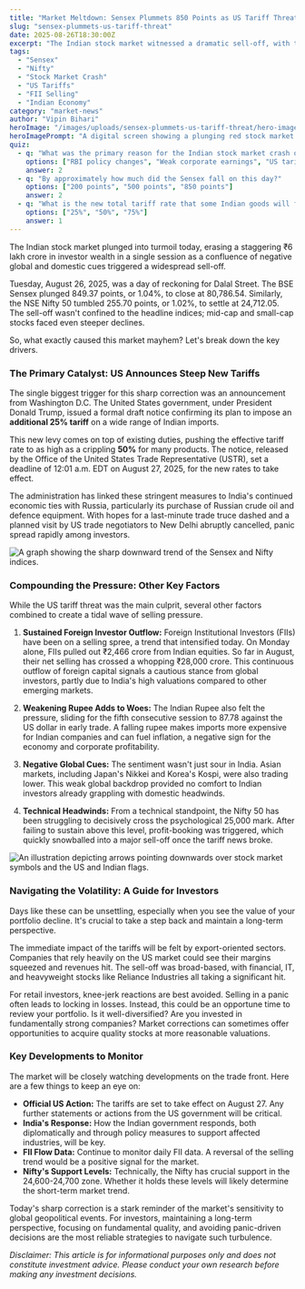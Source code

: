```yaml
---
title: "Market Meltdown: Sensex Plummets 850 Points as US Tariff Threat Looms"
slug: "sensex-plummets-us-tariff-threat"
date: 2025-08-26T18:30:00Z
excerpt: "The Indian stock market witnessed a dramatic sell-off, with the Sensex and Nifty 50 shedding over 1% each. We break down the key reason: the US tariff threat and what it means for your investments."
tags:
  - "Sensex"
  - "Nifty"
  - "Stock Market Crash"
  - "US Tariffs"
  - "FII Selling"
  - "Indian Economy"
category: "market-news"
author: "Vipin Bihari"
heroImage: "/images/uploads/sensex-plummets-us-tariff-threat/hero-image.jpg"
heroImagePrompt: "A digital screen showing a plunging red stock market graph with the BSE Sensex building in the background, symbolizing a market crash."
quiz:
  - q: "What was the primary reason for the Indian stock market crash on August 26, 2025?"
    options: ["RBI policy changes", "Weak corporate earnings", "US tariff announcement"]
    answer: 2
  - q: "By approximately how much did the Sensex fall on this day?"
    options: ["200 points", "500 points", "850 points"]
    answer: 2
  - q: "What is the new total tariff rate that some Indian goods will face from the US?"
    options: ["25%", "50%", "75%"]
    answer: 1
---
```


The Indian stock market plunged into turmoil today, erasing a staggering ₹6 lakh crore in investor wealth in a single session as a confluence of negative global and domestic cues triggered a widespread sell-off.

Tuesday, August 26, 2025, was a day of reckoning for Dalal Street. The BSE Sensex plunged 849.37 points, or 1.04%, to close at 80,786.54. Similarly, the NSE Nifty 50 tumbled 255.70 points, or 1.02%, to settle at 24,712.05. The sell-off wasn't confined to the headline indices; mid-cap and small-cap stocks faced even steeper declines.

So, what exactly caused this market mayhem? Let's break down the key drivers.

### The Primary Catalyst: US Announces Steep New Tariffs

The single biggest trigger for this sharp correction was an announcement from Washington D.C. The United States government, under President Donald Trump, issued a formal draft notice confirming its plan to impose an **additional 25% tariff** on a wide range of Indian imports.

This new levy comes on top of existing duties, pushing the effective tariff rate to as high as a crippling **50%** for many products. The notice, released by the Office of the United States Trade Representative (USTR), set a deadline of 12:01 a.m. EDT on August 27, 2025, for the new rates to take effect.

The administration has linked these stringent measures to India's continued economic ties with Russia, particularly its purchase of Russian crude oil and defence equipment. With hopes for a last-minute trade truce dashed and a planned visit by US trade negotiators to New Delhi abruptly cancelled, panic spread rapidly among investors.

![A graph showing the sharp downward trend of the Sensex and Nifty indices.](/images/uploads/sensex-plummets-us-tariff-threat/market-fall-chart.png)

### Compounding the Pressure: Other Key Factors

While the US tariff threat was the main culprit, several other factors combined to create a tidal wave of selling pressure.

1.  **Sustained Foreign Investor Outflow:** Foreign Institutional Investors (FIIs) have been on a selling spree, a trend that intensified today. On Monday alone, FIIs pulled out ₹2,466 crore from Indian equities. So far in August, their net selling has crossed a whopping ₹28,000 crore. This continuous outflow of foreign capital signals a cautious stance from global investors, partly due to India's high valuations compared to other emerging markets.

2.  **Weakening Rupee Adds to Woes:** The Indian Rupee also felt the pressure, sliding for the fifth consecutive session to 87.78 against the US dollar in early trade. A falling rupee makes imports more expensive for Indian companies and can fuel inflation, a negative sign for the economy and corporate profitability.

3.  **Negative Global Cues:** The sentiment wasn't just sour in India. Asian markets, including Japan's Nikkei and Korea's Kospi, were also trading lower. This weak global backdrop provided no comfort to Indian investors already grappling with domestic headwinds.

4.  **Technical Headwinds:** From a technical standpoint, the Nifty 50 has been struggling to decisively cross the psychological 25,000 mark. After failing to sustain above this level, profit-booking was triggered, which quickly snowballed into a major sell-off once the tariff news broke.

![An illustration depicting arrows pointing downwards over stock market symbols and the US and Indian flags.](/images/uploads/sensex-plummets-us-tariff-threat/global-factors-impact.png)

### Navigating the Volatility: A Guide for Investors

Days like these can be unsettling, especially when you see the value of your portfolio decline. It's crucial to take a step back and maintain a long-term perspective.

The immediate impact of the tariffs will be felt by export-oriented sectors. Companies that rely heavily on the US market could see their margins squeezed and revenues hit. The sell-off was broad-based, with financial, IT, and heavyweight stocks like Reliance Industries all taking a significant hit.

For retail investors, knee-jerk reactions are best avoided. Selling in a panic often leads to locking in losses. Instead, this could be an opportune time to review your portfolio. Is it well-diversified? Are you invested in fundamentally strong companies? Market corrections can sometimes offer opportunities to acquire quality stocks at more reasonable valuations.

### Key Developments to Monitor

The market will be closely watching developments on the trade front. Here are a few things to keep an eye on:

*   **Official US Action:** The tariffs are set to take effect on August 27. Any further statements or actions from the US government will be critical.
*   **India's Response:** How the Indian government responds, both diplomatically and through policy measures to support affected industries, will be key.
*   **FII Flow Data:** Continue to monitor daily FII data. A reversal of the selling trend would be a positive signal for the market.
*   **Nifty's Support Levels:** Technically, the Nifty has crucial support in the 24,600-24,700 zone. Whether it holds these levels will likely determine the short-term market trend.

Today's sharp correction is a stark reminder of the market's sensitivity to global geopolitical events. For investors, maintaining a long-term perspective, focusing on fundamental quality, and avoiding panic-driven decisions are the most reliable strategies to navigate such turbulence.

*Disclaimer: This article is for informational purposes only and does not constitute investment advice. Please conduct your own research before making any investment decisions.*